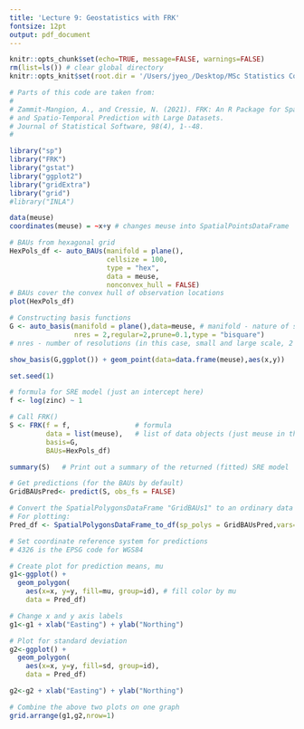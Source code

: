 ```yaml
---
title: 'Lecture 9: Geostatistics with FRK'
fontsize: 12pt
output: pdf_document
---
```

```r
knitr::opts_chunk$set(echo=TRUE, message=FALSE, warnings=FALSE)
rm(list=ls()) # clear global directory
knitr::opts_knit$set(root.dir = '/Users/jyeo_/Desktop/MSc Statistics Coursework/ST5226 Spatial Statistics/Data')
```

```r
# Parts of this code are taken from:
# 
# Zammit-Mangion, A., and Cressie, N. (2021). FRK: An R Package for Spatial 
# and Spatio-Temporal Prediction with Large Datasets. 
# Journal of Statistical Software, 98(4), 1--48.
#

library("sp")
library("FRK")
library("gstat")
library("ggplot2")
library("gridExtra")
library("grid")
#library("INLA")
```

```r
data(meuse)
coordinates(meuse) = ~x+y # changes meuse into SpatialPointsDataFrame

# BAUs from hexagonal grid
HexPols_df <- auto_BAUs(manifold = plane(),
                        cellsize = 100,
                        type = "hex",
                        data = meuse,
                        nonconvex_hull = FALSE) 
# BAUs cover the convex hull of observation locations
plot(HexPols_df)
```

```r
# Constructing basis functions
G <- auto_basis(manifold = plane(),data=meuse, # manifold - nature of spatial domain, plane() or sphere()
                nres = 2,regular=2,prune=0.1,type = "bisquare") 
# nres - number of resolutions (in this case, small and large scale, 2 resolutions)

show_basis(G,ggplot()) + geom_point(data=data.frame(meuse),aes(x,y))
```


```r
set.seed(1)

# formula for SRE model (just an intercept here)
f <- log(zinc) ~ 1

# Call FRK()
S <- FRK(f = f,                # formula
         data = list(meuse),   # list of data objects (just meuse in this case)
         basis=G,
         BAUs=HexPols_df)          

summary(S)   # Print out a summary of the returned (fitted) SRE model
```

```r
# Get predictions (for the BAUs by default)
GridBAUsPred<- predict(S, obs_fs = FALSE)

# Convert the SpatialPolygonsDataFrame "GridBAUs1" to an ordinary data frame
# For plotting:
Pred_df <- SpatialPolygonsDataFrame_to_df(sp_polys = GridBAUsPred,vars=c("mu","sd"))

# Set coordinate reference system for predictions
# 4326 is the EPSG code for WGS84

# Create plot for prediction means, mu
g1<-ggplot() +
  geom_polygon(
    aes(x=x, y=y, fill=mu, group=id), # fill color by mu
    data = Pred_df)

# Change x and y axis labels
g1<-g1 + xlab("Easting") + ylab("Northing")

# Plot for standard deviation
g2<-ggplot() +
  geom_polygon(
    aes(x=x, y=y, fill=sd, group=id),
    data = Pred_df)

g2<-g2 + xlab("Easting") + ylab("Northing")

# Combine the above two plots on one graph
grid.arrange(g1,g2,nrow=1)
```

